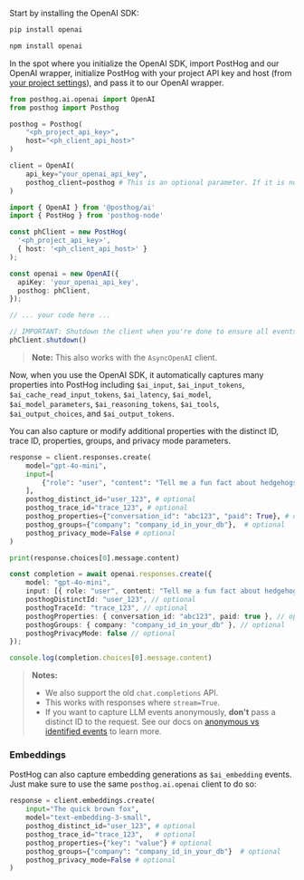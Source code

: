 Start by installing the OpenAI SDK:

<MultiLanguage>

```bash file=Python
pip install openai
```

```bash file=TypeScript
npm install openai
```

</MultiLanguage>

In the spot where you initialize the OpenAI SDK, import PostHog and our OpenAI wrapper, initialize PostHog with your project API key and host (from [your project settings](https://us.posthog.com/settings/project)), and pass it to our OpenAI wrapper.

<MultiLanguage>

```python
from posthog.ai.openai import OpenAI
from posthog import Posthog

posthog = Posthog(
    "<ph_project_api_key>",
    host="<ph_client_api_host>"
)

client = OpenAI(
    api_key="your_openai_api_key",
    posthog_client=posthog # This is an optional parameter. If it is not provided, a default client will be used.
)
```

```ts
import { OpenAI } from '@posthog/ai'
import { PostHog } from 'posthog-node'

const phClient = new PostHog(
  '<ph_project_api_key>',
  { host: '<ph_client_api_host>' }
);

const openai = new OpenAI({
  apiKey: 'your_openai_api_key',
  posthog: phClient,
});

// ... your code here ...

// IMPORTANT: Shutdown the client when you're done to ensure all events are sent
phClient.shutdown()
```

</MultiLanguage>

> **Note:** This also works with the `AsyncOpenAI` client. 

Now, when you use the OpenAI SDK, it automatically captures many properties into PostHog including `$ai_input`, `$ai_input_tokens`, `$ai_cache_read_input_tokens`, `$ai_latency`, `$ai_model`, `$ai_model_parameters`, `$ai_reasoning_tokens`, `$ai_tools`, `$ai_output_choices`, and `$ai_output_tokens`.

You can also capture or modify additional properties with the distinct ID, trace ID, properties, groups, and privacy mode parameters.

<MultiLanguage>

```python
response = client.responses.create(
    model="gpt-4o-mini",
    input=[
        {"role": "user", "content": "Tell me a fun fact about hedgehogs"}
    ],
    posthog_distinct_id="user_123", # optional
    posthog_trace_id="trace_123", # optional
    posthog_properties={"conversation_id": "abc123", "paid": True}, # optional
    posthog_groups={"company": "company_id_in_your_db"},  # optional 
    posthog_privacy_mode=False # optional
)

print(response.choices[0].message.content)
```

```ts
const completion = await openai.responses.create({
    model: "gpt-4o-mini",
    input: [{ role: "user", content: "Tell me a fun fact about hedgehogs" }],
    posthogDistinctId: "user_123", // optional
    posthogTraceId: "trace_123", // optional
    posthogProperties: { conversation_id: "abc123", paid: true }, // optional
    posthogGroups: { company: "company_id_in_your_db" }, // optional 
    posthogPrivacyMode: false // optional
});

console.log(completion.choices[0].message.content)
```

</MultiLanguage>

> **Notes:** 
> - We also support the old `chat.completions` API.
> - This works with responses where `stream=True`.
> - If you want to capture LLM events anonymously, **don't** pass a distinct ID to the request. See our docs on [anonymous vs identified events](/docs/data/anonymous-vs-identified-events) to learn more. 

### Embeddings

PostHog can also capture embedding generations as `$ai_embedding` events. Just make sure to use the same `posthog.ai.openai` client to do so:

```python
response = client.embeddings.create(
    input="The quick brown fox",
    model="text-embedding-3-small",
    posthog_distinct_id="user_123", # optional
    posthog_trace_id="trace_123",   # optional
    posthog_properties={"key": "value"} # optional
    posthog_groups={"company": "company_id_in_your_db"}  # optional 
    posthog_privacy_mode=False # optional
)
```